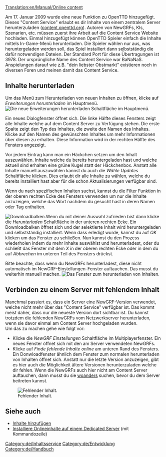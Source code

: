 [[Translation:en/Manual/Online content]]
{{de/Übersetzung|Online content|100}}

{{de/Inhaltsverzeichnis}}
{{en/Feature|0.7}}
Am 17. Januar 2009 wurde eine neue Funktion zu OpenTTD hinzugefügt. Dieses "Content Service" erlaubt es dir Inhalte von einem zentralem Server herunterzuladen ([http://content.openttd.org content.openttd.org]). Autoren von NewGRFs, KIs, Szenarien, etc. müssen zuerst ihre Arbeit auf die Content Service Website hochladen. Einmal hinzugefügt können OpenTTD Spieler einfach die Inhalte mittels In-Game-Menü herunterladen. Die Spieler wählen nur aus, was heruntergeladen werden soll, das Spiel installiert dann selbstständig die dafür notwendigen Dateien. Der Standard Port für diese Übertragungen ist 3978. Der ursprüngliche Name des Content Service war BaNaNaS. Anspielungen darauf wie z.B. "dein liebster Obstmarkt" existieren noch in diversen Foren und meinen damit das Content Service.

==Inhalte herunterladen==
Um das Menü zum Herunterladen von neuen Inhalten zu öffnen, klicke auf ''Erweiterungen herunterladen'' im Hauptmenü.
[[File:de/MainMenu CheckOnlineContent.png|center|frame|Die neue ''Erweiterungen herunterladen'' Schaltfläche im Hauptmenü.]]

Ein neues Dialogfenster öffnet sich. Die linke Hälfte dieses Fensters zeigt alle Inhalte welche auf dem Content Server zu Verfügung stehen. Die erste Spalte zeigt den Typ des Inhaltes, die zweite den Namen des Inhaltes. Klicke auf den Namen des gewünschten Inhaltes um mehr Informationen über diesen zu erhalten. Diese Information wird in der rechten Hälfte des Fensters angezeigt.

Vor jedem Eintrag kann man ein Häckchen setzen um den Inhalt auszuwählen. Inhalte welche du bereits heruntergeladen hast und welche aktuell sind erhalten eine grüne Kugel statt der Häckchenbox. Anstatt alle Inhalte manuell auszuwählen kannst du auch die ''Wähle Updates'' Schaltfläche klicken. Dies erlaubt dir alle Inhalte zu wählen, welche du bereits installiert hast aber für die schon Aktualisierungen verfügbar sind.

Wenn du nach spezifischen Inhalten suchst, kannst du die Filter Funktion in der oberen rechten Ecke des Fensters verwenden um nur die Inhalte anzuzeigen, welche das Wort nachdem du gesucht hast in deren Namen oder Tag enthalten.

[[File:en/ContentDownloading Progress.png|left|frame|Downloadbalken.]]Wenn du mit deiner Auswahl zufrieden bist dann klicke die ''Herunterladen'' Schaltfläche in der unteren rechten Ecke. Ein Downloadbalken öffnet sich und der selektierte Inhalt wird heruntergeladen und selbstständig installiert. Wenn dass erledigt wurde, kannst du auf ''OK'' klicken um das Fenster zu schließen. Nun kannst du den Prozess wiederholen indem du mehr Inhalte auswählst und herunterladest, oder du schließt das Fenster mit dem ''X'' in der oberen rechten Ecke oder in dem du auf ''Abbrechen'' im unteren Teil des Fensters drückst.

Bitte beachte, dass wenn du NewGRFs herunterladest, diese nicht automatisch im NewGRF-Einstellungen-Fenster auftauchen. Das musst du weiterhin manuell machen.
[[File:en/ContentDownloading2.png|center|frame|Das Fenster zum herunterladen von Inhalten.]]

==Verbinden zu einem Server mit fehlendem Inhalt==
Manchmal passiert es, dass ein Server eine NewGRF-Version verwendet, welche nicht mehr über das "Content Service" verfügbar ist. Das kommt meist daher, dass nur die neueste Version dort sichtbar ist. Du kannst trotzdem die fehlenden NewGRFs vom Netzwerkserver herunterladen, wenn sie davor einmal am Content Server hochgeladen wurden.
<br>
Um das zu machen gehe wie folgt vor:
*Klicke die ''NewGRF Einstellungen'' Schaltfläche im Multiplayerfenster. Ein neues Fenster öffnet sich mit den am Server verwendeten NewGRFs.
*Klicke auf ''Finde fehlende Inhalte online'' am unteren Rand des Fensters. Ein Donwloadfenster ähnlich dem Fenster zum normalen herunterladen von Inhalten öffnet sich. Anstatt nur die letzte Version anzuzeigen, gibt es hier auch die Möglichkeit ältere Versionen herunterzuladen welche dir fehlen. Wenn die NewGRFs auch hier nicht am Content Server auftauchen, dann musst du sie [[de/FAQ NewGRF|woanders]] suchen, bevor du dem Server beitreten kannst.

[[File:en/Server join bananas.png|center|frame|Fehlender Inhalt.]]

==Siehe auch==
*[[de/Content Service|Inhalte hinzufügen]]
*[[de/Dedicated server#Installiere_Onlineinhalte|Installiere Onlineinhalte auf einem Dedicated Server]] (mit Kommandozeile)

[[Category:de/Inhaltsservice]]
[[Category:de/Entwicklung]]
[[Category:de/Handbuch]]